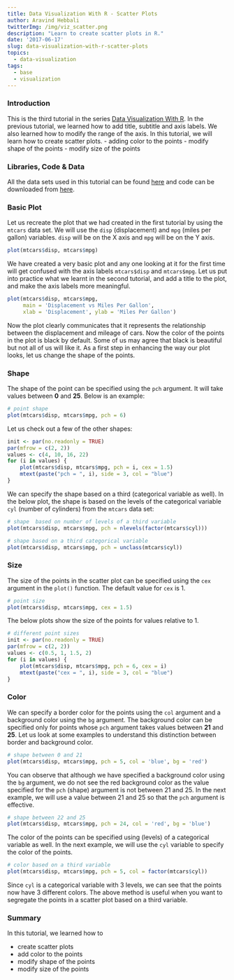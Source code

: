 ```yaml
---
title: Data Visualization With R - Scatter Plots
author: Aravind Hebbali
twitterImg: /img/viz_scatter.png
description: "Learn to create scatter plots in R."
date: '2017-06-17'
slug: data-visualization-with-r-scatter-plots
topics:
  - data-visualization
tags:
  - base
  - visualization
---
```


### Introduction

This is the third tutorial in the series [Data Visualization With R](https://tutorials.rsquaredacademy.com/data-visualization/index.html). In the previous tutorial, we learned how to add title, subtitle and axis labels. We also learned how to modify the range of the axis. In this tutorial, we will learn how to create scatter plots. 
- adding color to the points
- modify shape of the points
- modify size of the points

### Libraries, Code & Data

All the data sets used in this tutorial can be found [here](https://github.com/rsquaredacademy/datasets) and code can be downloaded from [here](https://gist.github.com/rsquaredacademy/f5cd1315826bd44466a15444456ea61d).

### Basic Plot

Let us recreate the plot that we had created in the first tutorial by using the `mtcars` data set. We will use the `disp` (displacement) and `mpg` (miles per gallon) variables. `disp` will be on the X axis and `mpg` will be on the Y axis.

```r
plot(mtcars$disp, mtcars$mpg)
```

We have created a very basic plot and any one looking at it for the first time will get confused with the axis labels `mtcars$disp` and `mtcars$mpg`. Let us put into practice what we learnt in the second tutorial, and add a title to the plot, and make the axis labels more meaningful.

```r
plot(mtcars$disp, mtcars$mpg,
     main = 'Displacement vs Miles Per Gallon',
     xlab = 'Displacement', ylab = 'Miles Per Gallon')
```

Now the plot clearly communicates that it represents the relationship between the displacement and mileage of cars. Now the color of the points in the plot is black by default. Some of us may agree that black is beautiful but not all of us will like it. As a first step in enhancing the way our plot looks, let us change the shape of the points. 

### Shape

The shape of the point can be specified using the `pch` argument. It will take values between **0** and **25**. Below is an example:

```r
# point shape
plot(mtcars$disp, mtcars$mpg, pch = 6)
```

Let us check out a few of the other shapes:

```r
init <- par(no.readonly = TRUE)
par(mfrow = c(2, 2))
values <- c(4, 10, 16, 22)
for (i in values) {
    plot(mtcars$disp, mtcars$mpg, pch = i, cex = 1.5)
    mtext(paste("pch = ", i), side = 3, col = "blue")
}
```

We can specify the shape based on a third (categorical variable as well). In the below plot, the shape is based on the levels of the categorical variable `cyl` (number of cylinders) from the `mtcars` data set:

```r
# shape  based on number of levels of a third variable
plot(mtcars$disp, mtcars$mpg, pch = nlevels(factor(mtcars$cyl)))
```

```r
# shape based on a third categorical variable
plot(mtcars$disp, mtcars$mpg, pch = unclass(mtcars$cyl))
```

### Size

The size of the points in the scatter plot can be specified using the `cex` argument in the `plot()` function. The default value for `cex` is 1. 

```r
# point size
plot(mtcars$disp, mtcars$mpg, cex = 1.5)
```

The below plots show the size of the points for values relative to 1.

```r
# different point sizes
init <- par(no.readonly = TRUE)
par(mfrow = c(2, 2))
values <- c(0.5, 1, 1.5, 2)
for (i in values) {
    plot(mtcars$disp, mtcars$mpg, pch = 6, cex = i)
    mtext(paste("cex = ", i), side = 3, col = "blue")
}
```

### Color

We can specify a border color for the points using the `col` argument and a background color using the `bg` argument. The background color can be specified only for points whose `pch` argument takes values between **21** and **25**. Let us look at some examples to understand this distinction between border and background color.

```r
# shape between 0 and 21
plot(mtcars$disp, mtcars$mpg, pch = 5, col = 'blue', bg = 'red')
```

You can observe that although we have specified a background color using the `bg` argument, we do not see the red background color as the value specified for the `pch` (shape) argument is not between 21 and 25. In the next example, we will use a value between 21 and 25 so that the `pch` argument is effective.

```r
# shape between 22 and 25
plot(mtcars$disp, mtcars$mpg, pch = 24, col = 'red', bg = 'blue')
```

The color of the points can be specified using (levels) of a categorical variable as well. In the next example, we will use the `cyl` variable to specify the color of the points.

```r
# color based on a third variable
plot(mtcars$disp, mtcars$mpg, pch = 5, col = factor(mtcars$cyl))
```

Since `cyl` is a categorical variable with 3 levels, we can see that the points now have 3 different colors. The above method is useful when you want to segregate the points in a scatter plot based on a third variable.

### Summary

In this tutorial, we learned how to 

- create scatter plots
- add color to the points
- modify shape of the points
- modify size of the points

